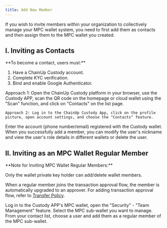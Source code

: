 ```yaml
---
title: Add New Member
---
```


If you wish to invite members within your organization to collectively manage your MPC wallet system, you need to first add them as contacts and then assign them to the MPC wallet you created.

## I. Inviting as Contacts

<Tip>
**To become a contact, users must:**

1. Have a ChainUp Custody account.
2. Complete KYC verification.
3. Bind and enable Google Authenticator.

</Tip>

<Steps>
<Step title="Enable the Contacts Feature">
    Approach 1: Open the ChainUp Custody platform in your browser, use the Custody APP, scan the QR code on the homepage or cloud wallet using the "Scan" function, and click on "Contacts" on the list page.

    Approach 2: Log in to the ChainUp Custody App, click on the profile picture, open account settings, and choose the "Contacts" feature.
</Step>
<Step title="Enter the Account">
    Enter the account (phone number/email) registered with the Custody wallet.
</Step>
<Step title="Successful Addition">
    When you successfully add a member, you can modify the user's nickname and view the user's role details in different wallets or delete the user.
</Step>
</Steps>

## II. Inviting as an MPC Wallet Regular Member

<Tip>
**Note for Inviting MPC Wallet Regular Members:**

Only the wallet private key holder can add/delete wallet members.

When a regular member joins the transaction approval flow, the member is automatically upgraded to an approver. For adding transaction approval flow, refer to [Transfer Policy](/help-center/manage-mpc/strategy/transfer).

</Tip>

<Steps>
<Step title="Use Team Management Feature">
    Log in to the Custody APP's MPC wallet, open the "Security" - "Team Management" feature.
</Step>
<Step title="Select MPC Sub-Wallet">
    Select the MPC sub-wallet you want to manage.
</Step>
<Step title="Add Member as MPC Wallet Regular Member">
    From your contact list, choose a user and add them as a regular member of the MPC sub-wallet.
</Step>
</Steps>
